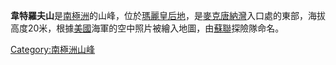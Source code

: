 {{coord|66|34|S|92|58|E|display=title}}

'''韋特羅夫山'''是[[南極洲|南極洲]]的山峰，位於[[瑪麗皇后地|瑪麗皇后地]]，是[[麥克唐納灣|麥克唐納灣]]入口處的東部，海拔高度20米，根據[[美國|美國]]海軍的空中照片被繪入地圖，由[[蘇聯|蘇聯]]探險隊命名。

{{Antarctica-geo-stub}}
[[Category:南極洲山峰|Category:南極洲山峰]]